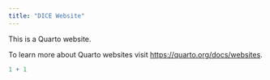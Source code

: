 ```yaml
---
title: "DICE Website"
---
```


This is a Quarto website.

To learn more about Quarto websites visit <https://quarto.org/docs/websites>.

```r
1 + 1
```
